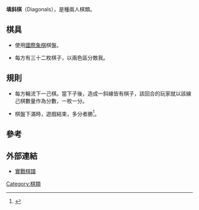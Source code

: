 '''填斜棋'''（Diagonals），是種兩人棋類。

==棋具==

*使用[[國際象棋|國際象棋]]棋盤。

*每方有三十二枚棋子，以兩色區分敵我。

==規則==

*每方輪流下一己棋。當下子後，造成一斜線皆有棋子，該回合的玩家就以該線己棋數量作為分數，一枚一分。

*棋盤下滿時，遊戲結束，多分者勝<ref>{{Cite web |url=http://www.di.fc.ul.pt/~jpn/gv/diagonals.htm |title=DIAGONALS |access-date=2011-04-12 |archive-date=2021-02-25 |archive-url=https://web.archive.org/web/20210225074555/http://www.di.fc.ul.pt/~jpn/gv/diagonals.htm |dead-url=no }}</ref>。

==參考==
<div class="references-small">
<references/>
</div>

==外部連結==
* [http://superdupergames.org/?page=archive_play&gid=18321&idx=47 實戰棋譜] {{Wayback|url=http://superdupergames.org/?page=archive_play&gid=18321&idx=47 |date=20160309162945 }}


[[Category:棋類|Category:棋類]]
